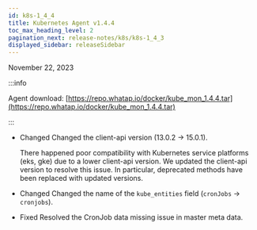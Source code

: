 ```yaml
---
id: k8s-1_4_4
title: Kubernetes Agent v1.4.4
toc_max_heading_level: 2
pagination_next: release-notes/k8s/k8s-1_4_3
displayed_sidebar: releaseSidebar
---
```


November 22, 2023

:::info

Agent download: [https://repo.whatap.io/docker/kube_mon_1.4.4.tar](https://repo.whatap.io/docker/kube_mon_1.4.4.tar)

:::

- <Status>Changed</Status> Changed the client-api version (13.0.2 → 15.0.1).

  There happened poor compatibility with Kubernetes service platforms (eks, gke) due to a lower client-api version. We updated the client-api version to resolve this issue. In particular, deprecated methods have been replaced with updated versions.

- <Status>Changed</Status> Changed the name of the <code>kube_entities</code> field (<code>cronJobs</code> → <code>cronjobs</code>).

- <Status>Fixed</Status> Resolved the CronJob data missing issue in master meta data.
